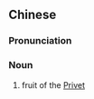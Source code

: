 {{also|女贞子}}
==Chinese==
{{zh-forms|s=女贞子|type=21}}

===Pronunciation===
{{zh-pron
|m=nǚzhēnzǐ
|cat=n
}}

===Noun===
{{zh-noun}}

# fruit of the [[w:Privet|Privet]]